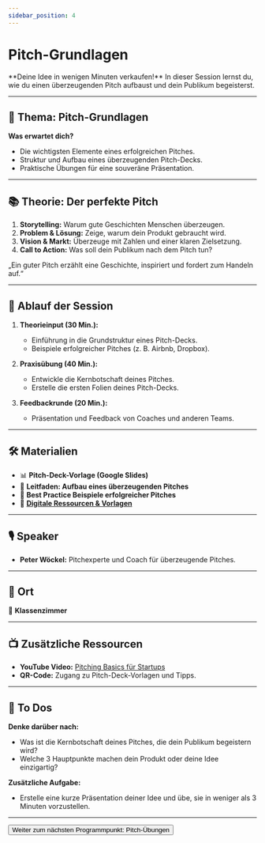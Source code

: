 ```yaml
---
sidebar_position: 4
---
```


# Pitch-Grundlagen

<Admonition type="info" icon="🎤">
  **Deine Idee in wenigen Minuten verkaufen!**  
  In dieser Session lernst du, wie du einen überzeugenden Pitch aufbaust und dein Publikum begeisterst.
</Admonition>

---

## 🎯 **Thema:** Pitch-Grundlagen

**Was erwartet dich?**  
- Die wichtigsten Elemente eines erfolgreichen Pitches.  
- Struktur und Aufbau eines überzeugenden Pitch-Decks.  
- Praktische Übungen für eine souveräne Präsentation.  

---

## 📚 **Theorie: Der perfekte Pitch**

1. **Storytelling:** Warum gute Geschichten Menschen überzeugen.  
2. **Problem & Lösung:** Zeige, warum dein Produkt gebraucht wird.  
3. **Vision & Markt:** Überzeuge mit Zahlen und einer klaren Zielsetzung.  
4. **Call to Action:** Was soll dein Publikum nach dem Pitch tun?  

<Admonition type="quote" icon="💡">
  „Ein guter Pitch erzählt eine Geschichte, inspiriert und fordert zum Handeln auf.“  
</Admonition>

---

## 📝 **Ablauf der Session**

1. **Theorieinput (30 Min.):**  
   - Einführung in die Grundstruktur eines Pitch-Decks.  
   - Beispiele erfolgreicher Pitches (z. B. Airbnb, Dropbox).  

2. **Praxisübung (40 Min.):**  
   - Entwickle die Kernbotschaft deines Pitches.  
   - Erstelle die ersten Folien deines Pitch-Decks.  

3. **Feedbackrunde (20 Min.):**  
   - Präsentation und Feedback von Coaches und anderen Teams.  

---

## 🛠️ **Materialien**

- 📊 **Pitch-Deck-Vorlage (Google Slides)**  
- 📝 **Leitfaden: Aufbau eines überzeugenden Pitches**  
- 📄 **Best Practice Beispiele erfolgreicher Pitches**  
- 📂 **[Digitale Ressourcen & Vorlagen](https://drive.google.com/drive/folders/1GMZ5pg54OIcuKGARYLaR_-Cr4w9XJ9iA?usp=drive_link)**  

---

## 🎙️ **Speaker**

- **Peter Wöckel:** Pitchexperte und Coach für überzeugende Pitches.  

---

## 📍 **Ort**

📍 **Klassenzimmer**  

---

## 📺 **Zusätzliche Ressourcen**

- **YouTube Video:** [Pitching Basics für Startups](https://www.youtube.com/watch?v=l0hVIH3EnlQ)  
- **QR-Code:** Zugang zu Pitch-Deck-Vorlagen und Tipps.  

---

## 🚀 **To Dos**

**Denke darüber nach:**  
- Was ist die Kernbotschaft deines Pitches, die dein Publikum begeistern wird?  
- Welche 3 Hauptpunkte machen dein Produkt oder deine Idee einzigartig?  

**Zusätzliche Aufgabe:**  
- Erstelle eine kurze Präsentation deiner Idee und übe, sie in weniger als 3 Minuten vorzustellen.  

---

<Button destination="/roadmap/docs/startup-basics/yfn-school/day4/pitch-exercises">
  Weiter zum nächsten Programmpunkt: Pitch-Übungen
</Button>
